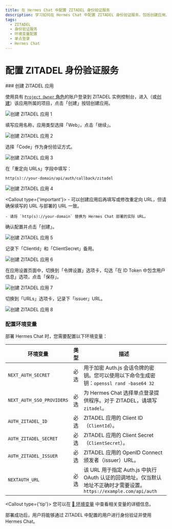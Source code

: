 ```yaml
---
title: 在 Hermes Chat 中配置 ZITADEL 身份验证服务
description: 学习如何在 Hermes Chat 中配置 ZITADEL 身份验证服务，包括创建应用、配置环境变量等步骤。
tags:
  - ZITADEL
  - 身份验证服务
  - 环境变量配置
  - 单点登录
  - Hermes Chat
---
```


# 配置 ZITADEL 身份验证服务

<Steps>
  ### 创建 ZITADEL 应用

  使用具有 [`Project Owner` 角色](https://zitadel.com/docs/guides/manage/console/managers#roles)的账户登录到 ZITADEL 实例控制台，进入（或[创建](https://zitadel.com/docs/guides/manage/console/projects#create-a-project)）该应用所属的项目，点击「创建」按钮创建应用。

  <Image alt="创建 ZITADEL 应用 1" inStep src="https://github.com/hermeslabs/hermes-chat/assets/8692892/3564110d-bef9-47f3-b775-e5f28b4275b2" />

  填写应用名称，应用类型选择「Web」，点击「继续」。

  <Image alt="创建 ZITADEL 应用 2" inStep src="https://github.com/hermeslabs/hermes-chat/assets/8692892/12451b47-8dcd-40a9-b18d-2806b07efecc" />

  选择「Code」作为身份验证方式。

  <Image alt="创建 ZITADEL 应用 3" inStep src="https://github.com/hermeslabs/hermes-chat/assets/8692892/9d5cb651-ad10-47c7-8c8b-2256163c5521" />

  在「重定向 URLs」字段中填写：

  ```
  http(s)://your-domain/api/auth/callback/zitadel
  ```

  <Image alt="创建 ZITADEL 应用 4" inStep src="https://github.com/hermeslabs/hermes-chat/assets/8692892/1699bf46-0c8d-4238-9eb5-34282bfe529a" />

  <Callout type={'important'}>
    - 可以创建应用后再填写或修改重定向 URL，但请确保填写的 URL 与部署的 URL 一致。

    - 请将 `http(s)://your-domain` 替换为 Hermes Chat 部署的实际 URL。
  </Callout>

  确认配置并点击「创建」。

  <Image alt="创建 ZITADEL 应用 5" inStep src="https://github.com/hermeslabs/hermes-chat/assets/8692892/375b3d73-6796-465c-9063-f2762093f763" />

  记录下「ClientId」和「ClientSecret」备用。

  <Image alt="创建 ZITADEL 应用 6" inStep src="https://github.com/hermeslabs/hermes-chat/assets/8692892/40bb6b4c-18e0-4ae5-abae-ae0cf202cf08" />

  在应用设置页面中，切换到「令牌设置」选项卡，勾选「在 ID Token 中包含用户信息」选项，点击「保存」。

  <Image alt="创建 ZITADEL 应用 7" inStep src="https://github.com/hermeslabs/hermes-chat/assets/8692892/20a257b5-d086-46f3-b5c2-f76394b11f55" />

  切换到「URLs」选项卡，记录下「issuer」URL。

  <Image alt="创建 ZITADEL 应用 8" inStep src="https://github.com/hermeslabs/hermes-chat/assets/8692892/79c55d44-8dcb-429c-a072-d3eb014bbceb" />

  ### 配置环境变量

  部署 Hermes Chat 时，您需要配置以下环境变量：

  | 环境变量                      | 类型 | 描述                                                                                  |
  | ------------------------- | -- | ----------------------------------------------------------------------------------- |
  | `NEXT_AUTH_SECRET`        | 必选 | 用于加密 Auth.js 会话令牌的密钥。您可以使用以下命令生成密钥：`openssl rand -base64 32`                        |
  | `NEXT_AUTH_SSO_PROVIDERS` | 必选 | 为 Hermes Chat 选择单点登录提供程序。对于 ZITADEL，请填写 `zitadel`。                                  |
  | `AUTH_ZITADEL_ID`         | 必选 | ZITADEL 应用的 Client ID（`ClientId`）。                                                  |
  | `AUTH_ZITADEL_SECRET`     | 必选 | ZITADEL 应用的 Client Secret（`ClientSecret`）。                                          |
  | `AUTH_ZITADEL_ISSUER`     | 必选 | ZITADEL 应用的 OpenID Connect 颁发者（issuer）URL。                                          |
  | `NEXTAUTH_URL`            | 必选 | 该 URL 用于指定 Auth.js 中执行 OAuth 认证的回调地址。仅当默认地址不正确时才需要设置。`https://example.com/api/auth` |

  <Callout type={'tip'}>
    您可以在 [📘 环境变量](/zh/docs/self-hosting/environment-variables/auth#zitadel) 中查看相关变量的详细信息。
  </Callout>
</Steps>

<Callout>部署成功后，用户将能够通过 ZITADEL 中配置的用户进行身份验证并使用 Hermes Chat。</Callout>
